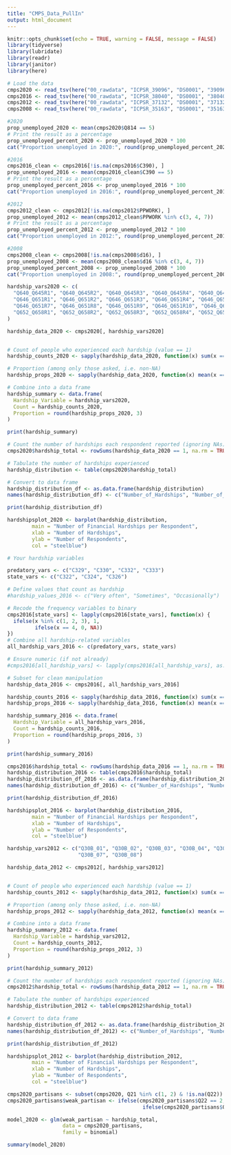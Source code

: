 ```yaml
---
title: "CMPS_Data_PullIn"
output: html_document
---
```


```r
knitr::opts_chunk$set(echo = TRUE, warning = FALSE, message = FALSE)
library(tidyverse)
library(lubridate)
library(readr)
library(janitor)
library(here)

```

```r
# Load the data
cmps2020 <- read_tsv(here("00_rawdata", "ICPSR_39096", "DS0001", "39096-0001-Data.tsv"))
cmps2016 <- read_tsv(here("00_rawdata", "ICPSR_38040", "DS0001", "38040-0001-Data.tsv"))
cmps2012 <- read_tsv(here("00_rawdata", "ICPSR_37132", "DS0001", "37132-0001-Data.tsv"))
cmps2008 <- read_tsv(here("00_rawdata", "ICPSR_35163", "DS0001", "35163-0001-Data.tsv"))
```

```r
#2020
prop_unemployed_2020 <- mean(cmps2020$Q814 == 5)
# Print the result as a percentage
prop_unemployed_percent_2020 <- prop_unemployed_2020 * 100
cat("Proportion unemployed in 2020:", round(prop_unemployed_percent_2020, 2), "%\n")

#2016
cmps2016_clean <- cmps2016[!is.na(cmps2016$C390), ]
prop_unemployed_2016 <- mean(cmps2016_clean$C390 == 5)
# Print the result as a percentage
prop_unemployed_percent_2016 <- prop_unemployed_2016 * 100
cat("Proportion unemployed in 2016:", round(prop_unemployed_percent_2016, 2), "%\n")

#2012
cmps2012_clean <- cmps2012[!is.na(cmps2012$PPWORK), ]
prop_unemployed_2012 <- mean(cmps2012_clean$PPWORK %in% c(3, 4, 7))
# Print the result as a percentage
prop_unemployed_percent_2012 <- prop_unemployed_2012 * 100
cat("Proportion unemployed in 2012:", round(prop_unemployed_percent_2012, 2), "%\n")

#2008
cmps2008_clean <- cmps2008[!is.na(cmps2008$d16), ]
prop_unemployed_2008 <- mean(cmps2008_clean$d16 %in% c(3, 4, 7))
prop_unemployed_percent_2008 <- prop_unemployed_2008 * 100
cat("Proportion unemployed in 2008:", round(prop_unemployed_percent_2008, 2), "%\n")


```

```r
hardship_vars2020 <- c(
  "Q640_Q645R1", "Q640_Q645R2", "Q640_Q645R3", "Q640_Q645R4", "Q640_Q645R5", "Q640_Q645R6",
  "Q646_Q651R1", "Q646_Q651R2", "Q646_Q651R3", "Q646_Q651R4", "Q646_Q651R5", "Q646_Q651R6",
  "Q646_Q651R7", "Q646_Q651R8", "Q646_Q651R9", "Q646_Q651R10", "Q646_Q651R11",
  "Q652_Q658R1", "Q652_Q658R2", "Q652_Q658R3", "Q652_Q658R4", "Q652_Q658R5", "Q652_Q658R6", "Q652_Q658R7"
)

hardship_data_2020 <- cmps2020[, hardship_vars2020]


# Count of people who experienced each hardship (value == 1)
hardship_counts_2020 <- sapply(hardship_data_2020, function(x) sum(x == 1, na.rm = TRUE))

# Proportion (among only those asked, i.e. non-NA)
hardship_props_2020 <- sapply(hardship_data_2020, function(x) mean(x == 1, na.rm = TRUE))

# Combine into a data frame
hardship_summary <- data.frame(
  Hardship_Variable = hardship_vars2020,
  Count = hardship_counts_2020,
  Proportion = round(hardship_props_2020, 3)
)

print(hardship_summary)

# Count the number of hardships each respondent reported (ignoring NAs)
cmps2020$hardship_total <- rowSums(hardship_data_2020 == 1, na.rm = TRUE)

# Tabulate the number of hardships experienced
hardship_distribution <- table(cmps2020$hardship_total)

# Convert to data frame
hardship_distribution_df <- as.data.frame(hardship_distribution)
names(hardship_distribution_df) <- c("Number_of_Hardships", "Number_of_Respondents")

print(hardship_distribution_df)

hardshipsplot_2020 <- barplot(hardship_distribution, 
        main = "Number of Financial Hardships per Respondent",
        xlab = "Number of Hardships",
        ylab = "Number of Respondents",
        col = "steelblue")
```


```r
# Your hardship variables

predatory_vars <- c("C329", "C330", "C332", "C333") 
state_vars <- c("C322", "C324", "C326")

# Define values that count as hardship
#hardship_values_2016 <- c("Very often", "Sometimes", "Occasionally")

# Recode the frequency variables to binary
cmps2016[state_vars] <- lapply(cmps2016[state_vars], function(x) {
  ifelse(x %in% c(1, 2, 3), 1,
         ifelse(x == 4, 0, NA))
})
# Combine all hardship-related variables
all_hardship_vars_2016 <- c(predatory_vars, state_vars)

# Ensure numeric (if not already)
#cmps2016[all_hardship_vars] <- lapply(cmps2016[all_hardship_vars], as.numeric)

# Subset for clean manipulation
hardship_data_2016 <- cmps2016[, all_hardship_vars_2016]

hardship_counts_2016 <- sapply(hardship_data_2016, function(x) sum(x == 1, na.rm = TRUE))
hardship_props_2016 <- sapply(hardship_data_2016, function(x) mean(x == 1, na.rm = TRUE))

hardship_summary_2016 <- data.frame(
  Hardship_Variable = all_hardship_vars_2016,
  Count = hardship_counts_2016,
  Proportion = round(hardship_props_2016, 3)
)

print(hardship_summary_2016)

cmps2016$hardship_total <- rowSums(hardship_data_2016 == 1, na.rm = TRUE)
hardship_distribution_2016 <- table(cmps2016$hardship_total)
hardship_distribution_df_2016 <- as.data.frame(hardship_distribution_2016)
names(hardship_distribution_df_2016) <- c("Number_of_Hardships", "Number_of_Respondents")

print(hardship_distribution_df_2016)

hardshipsplot_2016 <- barplot(hardship_distribution_2016, 
        main = "Number of Financial Hardships per Respondent",
        xlab = "Number of Hardships",
        ylab = "Number of Respondents",
        col = "steelblue")
```

```r

hardship_vars2012 <- c("Q30B_01", "Q30B_02", "Q30B_03", "Q30B_04", "Q30B_05", "Q30B_06",
                       "Q30B_07", "Q30B_08")

hardship_data_2012 <- cmps2012[, hardship_vars2012]


# Count of people who experienced each hardship (value == 1)
hardship_counts_2012 <- sapply(hardship_data_2012, function(x) sum(x == 1, na.rm = TRUE))

# Proportion (among only those asked, i.e. non-NA)
hardship_props_2012 <- sapply(hardship_data_2012, function(x) mean(x == 1, na.rm = TRUE))

# Combine into a data frame
hardship_summary_2012 <- data.frame(
  Hardship_Variable = hardship_vars2012,
  Count = hardship_counts_2012,
  Proportion = round(hardship_props_2012, 3)
)

print(hardship_summary_2012)

# Count the number of hardships each respondent reported (ignoring NAs)
cmps2012$hardship_total <- rowSums(hardship_data_2012 == 1, na.rm = TRUE)

# Tabulate the number of hardships experienced
hardship_distribution_2012 <- table(cmps2012$hardship_total)

# Convert to data frame
hardship_distribution_df_2012 <- as.data.frame(hardship_distribution_2012)
names(hardship_distribution_df_2012) <- c("Number_of_Hardships", "Number_of_Respondents")

print(hardship_distribution_df_2012)

hardshipsplot_2012 <- barplot(hardship_distribution_2012, 
        main = "Number of Financial Hardships per Respondent",
        xlab = "Number of Hardships",
        ylab = "Number of Respondents",
        col = "steelblue")
```

```r
cmps2020_partisans <- subset(cmps2020, Q21 %in% c(1, 2) & !is.na(Q22))
cmps2020_partisans$weak_partisan <- ifelse(cmps2020_partisans$Q22 == 2, 1,
                                            ifelse(cmps2020_partisans$Q22 == 1, 0, NA))

model_2020 <- glm(weak_partisan ~ hardship_total, 
                  data = cmps2020_partisans, 
                  family = binomial)

summary(model_2020)

```